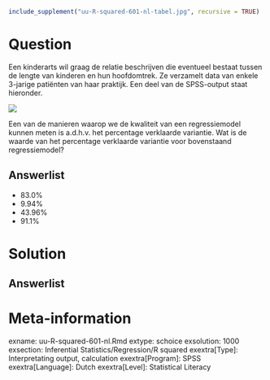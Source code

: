 ```{r, echo = FALSE, results = "hide"}
include_supplement("uu-R-squared-601-nl-tabel.jpg", recursive = TRUE)
```

Question
========
  
Een kinderarts wil graag de relatie beschrijven die eventueel bestaat tussen de lengte van kinderen en hun hoofdomtrek. Ze verzamelt data van enkele 3-jarige patiënten van haar praktijk. Een deel van de SPSS-output staat hieronder.

![](uu-R-squared-601-nl-tabel.jpg)

Een van de manieren waarop we de kwaliteit van een regressiemodel kunnen meten is a.d.h.v. het percentage verklaarde variantie. Wat is de waarde van het percentage verklaarde variantie voor bovenstaand regressiemodel?
  
Answerlist
----------
* 83.0% 
* 9.94% 
* 43.96% 
* 91.1% 


Solution
========
  


Answerlist
----------



Meta-information
================
exname: uu-R-squared-601-nl.Rmd
extype: schoice
exsolution: 1000
exsection: Inferential Statistics/Regression/R squared
exextra[Type]: Interpretating output, calculation
exextra[Program]: SPSS
exextra[Language]: Dutch
exextra[Level]: Statistical Literacy
